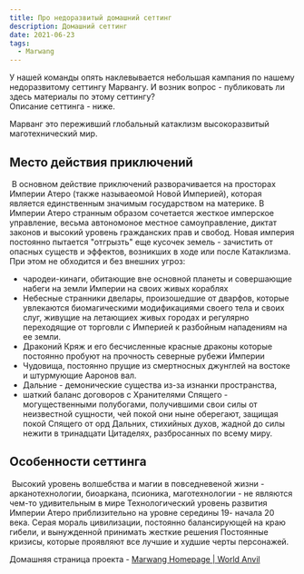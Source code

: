 ```yaml
---
title: Про недоразвитый домашний сеттинг
description: Домашний сеттинг
date: 2021-06-23
tags: 
  - Marwang
---
```


У нашей команды опять наклевывается небольшая кампания по нашему недоразвитому сеттингу Марвангу. И возник вопрос - публиковать ли здесь материалы по этому сеттингу?  
Описание сеттинга - ниже.

Марванг это переживший глобальный катаклизм высокоразвитый маготехнический мир. 

## Место действия приключений

 В основном действие приключений разворачивается на просторах Империи Атеро (также называеомой Новой Империей), которая является единственным значимым государством на материке. В Империи Атеро странным образом сочетается жесткое имперское управление, весьма автономоное местное самоуправление, диктат законов и высокий уровень гражданских прав и свобод. Новая империя постоянно пытается "отгрызть" еще кусочек земель - зачистить от опасных существ и эффектов, возникших в ходе или после Катаклизма. При этом не обходится и без внешних угроз:

- чародеи-кинаги, обитающие вне основной планеты и совершающие набеги на земли Империи на своих живых кораблях
- Небесные странники двелары, произошедшие от дварфов, которые увлекаются биомагическими модификациями своего тела и своих слуг, живущие на летающиех живых городах и регулярно переходящие от торговли с Империей к разбойным нападениям на ее земли.
- Драконий Кряж и его бесчисленные красные драконы которые постоянно пробуют на прочность северные рубежи Империи
- Чудовища, постоянно прущие из смертносных джунглей на востоке и штурмующие Ааронов вал.
- Дальние - демонические существа из-за изнанки пространства,
- шаткий баланс договоров с Хранителями Спящего - могущественными полубогами, получившими свои силы от неизвестной сущности, чей покой они ныне оберегают, защищая покой Спящего от орд Дальних, стихийных духов, жадной до силы нежити в тринадцати Цитаделях, разбросанных по всему миру.

## Особенности сеттинга

 Высокий уровень волшебства и магии в повседневеной жизни - арканотехнологии, биоаркана, псионика, маготехнологии - не являются чем-то удивительным в мире Технологический уровень развития Империи Атеро приблизительно на уровне середины 19- начала 20 века. Серая мораль цивилизации, постоянно балансирующей на краю гибели, и вынужденной принимать жесткие решения Постоянные кризисы, которые проявляют все лучшие и худшие черты персонажей.

Домашняя страница проекта - [Marwang Homepage | World Anvil](https://www.worldanvil.com/w/marwang-palant)
